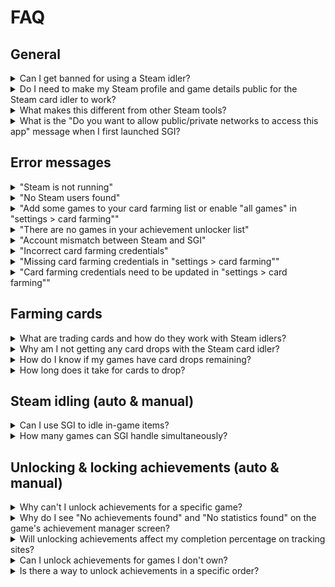 # FAQ

## General

<details>
    <summary>Can I get banned for using a Steam idler?</summary>
    > No, SGI uses Valve's official [Steamworks SDK](https://partner.steamgames.com/doc/sdk) and interacts with Steam just like normal gaming activity.
</details>

<details>
    <summary>Do I need to make my Steam profile and game details public for the Steam card idler to work?</summary>
    > In most cases, yes. For some features to function correctly SGI requires your Steam profile and game details to be set to public in your [privacy settings](https://steamcommunity.com/id/undefined/edit/settings).
    >
    > However, providing your own Steam Web API key in the [settings > general](/docs/settings/general) will allow you to use SGI with private profiles and game details.
</details>

<details>
    <summary>What makes this different from other Steam tools?</summary>
    > SGI combines multiple useful features into one modern application. Unlike other Steam tools, it offers card farming, achievement management, and playtime boosting in a single, user-friendly interface.
</details>

<details>
    <summary>What is the "Do you want to allow public/private networks to access this app" message when I first launched SGI?</summary>
    > SGI needs to handle multiple inbound/outbound HTTP requests to fetch data from Steam. For SGI to function correctly you will need to accept this prompt
    >
    > If you declined the prompt already, you will need to add SGI as an allowed app in Windows Defender Firewall:
    >
    > 1. Open the Windows Control Panel
    > 2. Go to System and Security > Windows Defender Firewall
    > 3. Click on "Allow an app or feature through Windows Defender Firewall"
    > 4. Click "Change settings" then "Add another app..." and then "Browse"
    > 5. Navigate to the install directory of the app you want to add, select it, and click "Open"
    > 6. Check the boxes for "Private" and/or "Public" networks as needed
    > 7. Click "OK" to save the changes
</details>

## Error messages

<details>
    <summary>"Steam is not running"</summary>
    > Most features of SGI require the Steam client to be running, and you must be signed in to the same account you are currently logged in to SGI with
</details>

<details>
    <summary>"No Steam users found"</summary>
    > * The Steam client needs to be installed
    > * You need to be signed in to at least one Steam account in the Steam client
    > * SGI failed to find the install directory for Steam. Try reinstalling Steam in its default location `C:\Program Files (x86)\Steam`
    >
    > SGI will automatically search for the Steam install directory by referencing Windows registry keys. Make sure the registry keys are correct by following these steps:
    > 1. Press `WinKey + S` to open the search bar
    > 2. Type `Registry Editor` and press `Enter` to open the Registry Editor
    > 3. Navigate to `HKEY_CURRENT_USER\Software\Valve\Steam` and make sure the value of `SteamPath` is set to the correct path of your Steam installation
    > 4. If the value is not set to the correct path of your Steam installation, you can manually set it by right-clicking on `SteamPath`, selecting `Modify`, and entering the correct path (e.g., `C:\Program Files (x86)\Steam`)
    > 5. Close the Registry Editor and restart SGI
</details>

<details>
    <summary>"Add some games to your card farming list or enable "all games" in "settings > card farming""</summary>
    > Your `card farming list` is empty. You either need to add games to the list by following [these steps](/docs/features/card-farming), or enable the `all games` setting in [Settings > Card Farming](/docs/settings/card-farming)
</details>

<details>
    <summary>"There are no games in your achievement unlocker list"</summary>
    > Your `achievement unlocker list` is empty. You can add games to your list by following [these steps](/docs/features/achievement-unlocker)
</details>

<details>
    <summary>"Account mismatch between Steam and SGI"</summary>
    > You are logged in to the Steam client with a different account than you are using in SGI. Most features in SGI require you to be logged in to the same account in both the Steam client and SGI
</details>

<details>
    <summary>"Incorrect card farming credentials"</summary>
    > * You have entered the incorrect cookies. Follow the steps found in the [Steam Credentials](/docs/steam-credentials) section
    > * Steam accounts with [Family View](https://store.steampowered.com/parental/) _(parental restrictions)_ enabled will also have a `steamParental` cookie that needs to be saved in SGI's settings
    > * In some cases, Steam accounts might have a `steamMachineAuth` cookie that needs to be saved in SGI's settings
</details>

<details>
    <summary>"Missing card farming credentials in "settings > card farming""</summary>
    > SGI requires your Steam community credentials for the account that you plan to farm cards on to see if games in your library have card drops remaining or not. Read the [Steam Credentials](/docs/steam-credentials) section for more information
</details>

<details>
    <summary>"Card farming credentials need to be updated in "settings > card farming""</summary>
    > From time to time the cookies you supply to SGI will expire for several reasons and they will need to be updated. Follow the [Steam Credentials](/docs/steam-credentials) steps to get the updated cookies
</details>

## Farming cards

<details>
    <summary>What are trading cards and how do they work with Steam idlers?</summary>
    > This is covered in great detail in [Steam's Trading Cards FAQ](https://steamcommunity.com/tradingcards/faq). Our Steam trading card idler automates the process of collecting these cards.
</details>

<details>
    <summary>Why am I not getting any card drops with the Steam card idler?</summary>
    > * You can only receive a limited amount of card drops per game, check "How do I know if my games have card drops remaining?" below for more information
    > * New accounts, accounts with recently refunded games, or accounts with [other restrictions](https://help.steampowered.com/en/faqs/view/71D3-35C2-AD96-AA3A) might experience a delay of up to 3 hours before receiving their first card drop, or even no card drops at all
    > * You must be connected to the internet and signed in to the Steam client
    > * Free-to-play (F2P) games typically require in-game purchases to drop cards
    > * You need to own the game on your account. It can't be a family-shared game
    > * Games must not be [marked as private](https://help.steampowered.com/en/faqs/view/1150-C06F-4D62-4966)
    > * Paid games earned from promotions typically won't drop cards
</details>

<details>
    <summary>How do I know if my games have card drops remaining?</summary>
    > 1. Go to your Steam profile
    > 2. Click on `Badges`
    > 3. Scroll down, or press `CTRL+F` to search for the game's title
    > 4. In the top-right of the game card, you will see either `X card drops remaining` or `no card drops remaining`
</details>

<details>
    <summary>How long does it take for cards to drop?</summary>
    > Card drop timers can be different for every game. The developer sets these timers, and they can vary from 15 minutes to 3 hours
</details>

## Steam idling (auto & manual)

<details>
    <summary>Can I use SGI to idle in-game items?</summary>
    > No. SGI cannot idle in-game items as it doesn't run an instance of the game. A feature like this could also be seen as exploiting in most game's ToS
</details>

<details>
    <summary>How many games can SGI handle simultaneously?</summary>
    > You can idle a max of 32 games simultaneously. This is a limitation of the Steam client.
</details>

## Unlocking & locking achievements (auto & manual)

<details>
    <summary>Why can't I unlock achievements for a specific game?</summary>
    > While most achievements for most games can be unlocked with SGI, some can't be. Some games contain `protected` achievements and statistics that can only be modified by official game servers. [Learn more](https://partner.steamgames.com/doc/features/achievements#game_server_stats:~:text=Stats%20and%20achievements%20that%20are%20settable%20by%20game%20servers%20cannot%20be%20set%20by%20clients.)
</details>

<details>
    <summary>Why do I see "No achievements found" and "No statistics found" on the game's achievement manager screen?</summary>
    > * The game you are trying to view achievements for does not have any achievements
    > * Your 'Game Details' are set to private in your Steam profile settings
</details>

<details>
    <summary>Will unlocking achievements affect my completion percentage on tracking sites?</summary>
    > Yes, achievements unlocked with SGI will count toward your completion percentage on sites like Steam, TrueSteamAchievements, SteamHunters, and others that track Steam achievements.
</details>

<details>
    <summary>Can I unlock achievements for games I don't own?</summary>
    > No, you can only unlock achievements for games that are owned by your Steam account, or shared via family share. The game must be in your library.
</details>

<details>
    <summary>Is there a way to unlock achievements in a specific order?</summary>
    > The automatic [achievement unlocker](/docs/features/achievement-unlocker) will unlock achievements in the order of completion percentage. If you need to unlock achievements in a specific order, you can manually unlock them in the [achievement manager](/docs/features/achievement-manager) in any order you like.
</details>